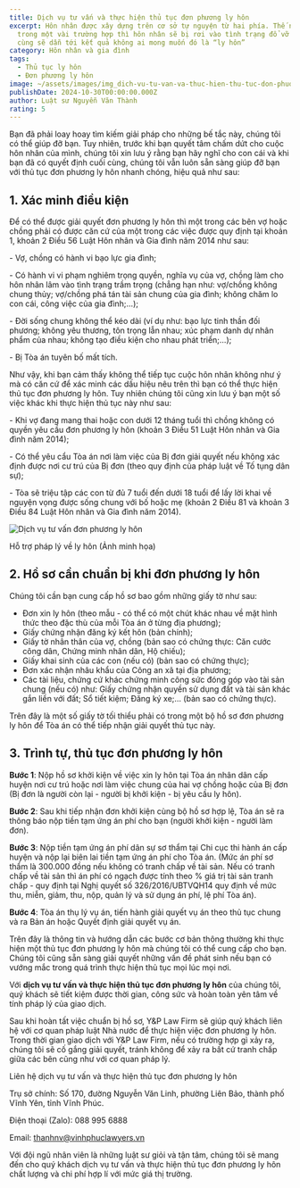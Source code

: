 ```yaml
---
title: Dịch vụ tư vấn và thực hiện thủ tục đơn phương ly hôn
excerpt: Hôn nhân được xây dựng trên cơ sở tự nguyện từ hai phía. Thế nhưng
  trong một vài trường hợp thì hôn nhân sẽ bị rơi vào tình trạng đổ vỡ và cuối
  cùng sẽ dẫn tới kết quả không ai mong muốn đó là “ly hôn”
category: Hôn nhân và gia đình
tags:
  - Thủ tục ly hôn
  - Đơn phương ly hôn
image: ~/assets/images/img_dich-vu-tu-van-va-thuc-hien-thu-tuc-don-phuong-ly-hon.jpg
publishDate: 2024-10-30T00:00:00.000Z
author: Luật sư Nguyễn Văn Thành
rating: 5
---
```

Bạn đã phải loay hoay tìm kiếm giải pháp cho những bế tắc này, chúng tôi có thể giúp đỡ bạn. Tuy nhiên, trước khi bạn quyết tâm chấm dứt cho cuộc hôn nhân của mình, chúng tôi xin lưu ý rằng bạn hãy nghĩ cho con cái và khi bạn đã có quyết định cuối cùng, chúng tôi vẫn luôn sẵn sàng giúp đỡ bạn với thủ tục đơn phương ly hôn nhanh chóng, hiệu quả như sau:

## 1. Xác minh điều kiện

Để có thể được giải quyết đơn phương ly hôn thì một trong các bên vợ hoặc chồng phải có được căn cứ của một trong các việc được quy định tại khoản 1, khoản 2 Điều 56 Luật Hôn nhân và Gia đình năm 2014 như sau:

\- Vợ, chồng có hành vi bạo lực gia đình;

\- Có hành vi vi phạm nghiêm trọng quyền, nghĩa vụ của vợ, chồng làm cho hôn nhân lâm vào tình trạng trầm trọng (chẳng hạn như: vợ/chồng không chung thủy; vợ/chồng phá tán tài sản chung của gia đình; không chăm lo con cái, công việc của gia đình;…);

\- Đời sống chung không thể kéo dài (ví dụ như: bạo lực tinh thần đối phương; không yêu thương, tôn trọng lẫn nhau; xúc phạm danh dự nhân phẩm của nhau; không tạo điều kiện cho nhau phát triển;…);

\- Bị Tòa án tuyên bố mất tích.

Như vậy, khi bạn cảm thấy không thể tiếp tục cuộc hôn nhân không như ý mà có căn cứ để xác minh các dấu hiệu nêu trên thì bạn có thể thực hiện thủ tục đơn phương ly hôn. Tuy nhiên chúng tôi cũng xin lưu ý bạn một số việc khác khi thực hiện thủ tục này như sau:

\- Khi vợ đang mang thai hoặc con dưới 12 tháng tuổi thì chồng không có quyền yêu cầu đơn phương ly hôn (khoản 3 Điều 51 Luật Hôn nhân và Gia đình năm 2014);

\- Có thể yêu cẩu Tòa án nơi làm việc của Bị đơn giải quyết nếu không xác định được nơi cư trú của Bị đơn (theo quy định của pháp luật về Tố tụng dân sự);

\- Tòa sẽ triệu tập các con từ đủ 7 tuổi đến dưới 18 tuổi để lấy lời khai về nguyện vọng được sống chung với bố hoặc mẹ (khoản 2 Điều 81 và khoản 3 Điều 84 Luật Hôn nhân và Gia đình năm 2014).

![Dịch vụ tư vấn đơn phương ly hôn](~/assets/images/dich-vu-tu-van-don-phuong-ly-hon.jpg "Dịch vụ tư vấn đơn phương ly hôn")

Hỗ trợ pháp lý về ly hôn (Ảnh minh họa)

## 2. Hồ sơ cần chuẩn bị khi đơn phương ly hôn

Chúng tôi cần bạn cung cấp hồ sơ bao gồm những giấy tờ như sau:

* Đơn xin ly hôn (theo mẫu - có thể có một chút khác nhau về mặt hình thức theo đặc thù của mỗi Tòa án ở từng địa phương);
* Giấy chứng nhận đăng ký kết hôn (bản chính);
* Giấy tờ nhân thân của vợ, chồng (bản sao có chứng thực: Căn cước công dân, Chứng minh nhân dân, Hộ chiếu);
* Giấy khai sinh của các con (nếu có) (bản sao có chứng thực);
* Đơn xác nhận nhâu khẩu của Công an xã tại địa phương;
* Các tài liệu, chứng cứ khác chứng minh công sức đóng góp vào tài sản chung (nếu có) như: Giấy chứng nhận quyền sử dụng đất và tài sản khác gắn liền với đất; Sổ tiết kiệm; Đăng ký xe;… (bản sao có chứng thực).

Trên đây là một số giấy tờ tối thiểu phải có trong một bộ hồ sơ đơn phương ly hôn để Tòa án có thể tiếp nhận giải quyết thủ tục này.

## 3. Trình tự, thủ tục đơn phương ly hôn

**Bước 1**: Nộp hồ sơ khởi kiện về việc xin ly hôn tại Tòa án nhân dân cấp huyện nơi cư trú hoặc nơi làm việc chung của hai vợ chồng hoặc của Bị đơn (Bị đơn là người còn lại - người bị khởi kiện - bị yêu cầu ly hôn).

**Bước 2**: Sau khi tiếp nhận đơn khởi kiện cùng bộ hồ sơ hợp lệ, Tòa án sẽ ra thông báo nộp tiền tạm ứng án phí cho bạn (người khởi kiện - người làm đơn).

**Bước 3**: Nộp tiền tạm ứng án phí dân sự sơ thẩm tại Chi cục thi hành án cấp huyện và nộp lại biên lai tiền tạm ứng án phí cho Tòa án. (Mức án phí sơ thẩm là 300.000 đồng nếu không có tranh chấp về tài sản. Nếu có tranh chấp về tài sản thì án phí có ngạch được tính theo % giá trị tài sản tranh chấp - quy định tại Nghị quyết số 326/2016/UBTVQH14 quy định về mức thu, miễn, giảm, thu, nộp, quản lý và sử dụng án phí, lệ phí Tòa án).

**Bước 4**: Tòa án thụ lý vụ án, tiến hành giải quyết vụ án theo thủ tục chung và ra Bản án hoặc Quyết định giải quyết vụ án.

Trên đây là thông tin và hướng dẫn các bước cơ bản thông thường khi thực hiện một thủ tục đơn phương ly hôn mà chúng tôi có thể cung cấp cho bạn. Chúng tôi cũng sẵn sàng giải quyết những vấn đề phát sinh nếu bạn có vướng mắc trong quá trình thực hiện thủ tục mọi lúc mọi nơi.

Với **dịch vụ tư vấn và thực hiện thủ tục đơn phương ly hôn** của chúng tôi, quý khách sẽ tiết kiệm được thời gian, công sức và hoàn toàn yên tâm về tính pháp lý của giao dịch.

Sau khi hoàn tất việc chuẩn bị hồ sơ, Y&P Law Firm sẽ giúp quý khách liên hệ với cơ quan pháp luật Nhà nước để thực hiện việc đơn phương ly hôn. Trong thời gian giao dịch với Y&P Law Firm, nếu có trường hợp gì xảy ra, chúng tôi sẽ cố gắng giải quyết, tránh không để xảy ra bất cứ tranh chấp giữa các bên cũng như với cơ quan pháp lý.

Liên hệ dịch vụ tư vấn và thực hiện thủ tục đơn phương ly hôn 

Trụ sở chính: Số 170, đường Nguyễn Văn Linh, phường Liên Bảo, thành phố Vĩnh Yên, tỉnh Vĩnh Phúc.

Điện thoại (Zalo): 088 995 6888

Email:  thanhnv@vinhphuclawyers.vn

Với đội ngũ nhân viên là những luật sư giỏi và tận tâm, chúng tôi sẽ mang đến cho quý khách dịch vụ tư vấn và thực hiện thủ tục đơn phương ly hôn chất lượng và chi phí hợp lí với mức giá thị trường.
